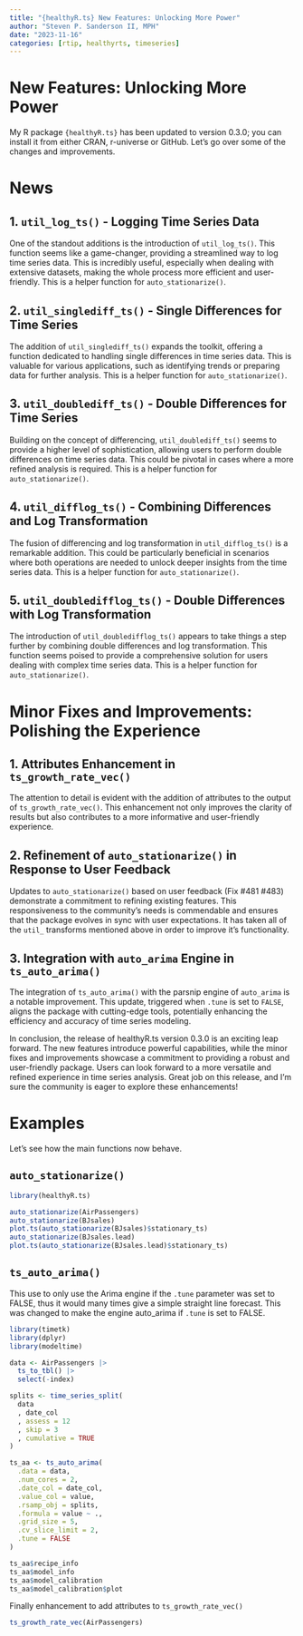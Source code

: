 ```yaml
---
title: "{healthyR.ts} New Features: Unlocking More Power"
author: "Steven P. Sanderson II, MPH"
date: "2023-11-16"
categories: [rtip, healthyrts, timeseries]
---
```


# New Features: Unlocking More Power

My R package `{healthyR.ts}` has been updated to version 0.3.0; you can install it from either CRAN, r-universe or GitHub. Let's go over some of the changes and improvements.

# News

## 1. `util_log_ts()` - Logging Time Series Data

One of the standout additions is the introduction of `util_log_ts()`. This function seems like a game-changer, providing a streamlined way to log time series data. This is incredibly useful, especially when dealing with extensive datasets, making the whole process more efficient and user-friendly. This is a helper function for `auto_stationarize()`.

## 2. `util_singlediff_ts()` - Single Differences for Time Series

The addition of `util_singlediff_ts()` expands the toolkit, offering a function dedicated to handling single differences in time series data. This is valuable for various applications, such as identifying trends or preparing data for further analysis. This is a helper function for `auto_stationarize()`.

## 3. `util_doublediff_ts()` - Double Differences for Time Series

Building on the concept of differencing, `util_doublediff_ts()` seems to provide a higher level of sophistication, allowing users to perform double differences on time series data. This could be pivotal in cases where a more refined analysis is required. This is a helper function for `auto_stationarize()`.

## 4. `util_difflog_ts()` - Combining Differences and Log Transformation

The fusion of differencing and log transformation in `util_difflog_ts()` is a remarkable addition. This could be particularly beneficial in scenarios where both operations are needed to unlock deeper insights from the time series data. This is a helper function for `auto_stationarize()`.

## 5. `util_doubledifflog_ts()` - Double Differences with Log Transformation

The introduction of `util_doubledifflog_ts()` appears to take things a step further by combining double differences and log transformation. This function seems poised to provide a comprehensive solution for users dealing with complex time series data. This is a helper function for `auto_stationarize()`.

# Minor Fixes and Improvements: Polishing the Experience

## 1. Attributes Enhancement in `ts_growth_rate_vec()`
The attention to detail is evident with the addition of attributes to the output of `ts_growth_rate_vec()`. This enhancement not only improves the clarity of results but also contributes to a more informative and user-friendly experience.

## 2. Refinement of `auto_stationarize()` in Response to User Feedback

Updates to `auto_stationarize()` based on user feedback (Fix #481 #483) demonstrate a commitment to refining existing features. This responsiveness to the community's needs is commendable and ensures that the package evolves in sync with user expectations. It has taken all of the `util_` transforms mentioned above in order to improve it's functionality.

## 3. Integration with `auto_arima` Engine in `ts_auto_arima()`

The integration of `ts_auto_arima()` with the parsnip engine of `auto_arima` is a notable improvement. This update, triggered when `.tune` is set to `FALSE`, aligns the package with cutting-edge tools, potentially enhancing the efficiency and accuracy of time series modeling.

In conclusion, the release of healthyR.ts version 0.3.0 is an exciting leap forward. The new features introduce powerful capabilities, while the minor fixes and improvements showcase a commitment to providing a robust and user-friendly package. Users can look forward to a more versatile and refined experience in time series analysis. Great job on this release, and I'm sure the community is eager to explore these enhancements!

# Examples

Let's see how the main functions now behave.

## `auto_stationarize()`

```r
library(healthyR.ts)

auto_stationarize(AirPassengers)
auto_stationarize(BJsales)
plot.ts(auto_stationarize(BJsales)$stationary_ts)
auto_stationarize(BJsales.lead)
plot.ts(auto_stationarize(BJsales.lead)$stationary_ts)
```

## `ts_auto_arima()` 

This use to only use the Arima engine if the `.tune` parameter was set to FALSE, thus it would many times give a simple straight line forecast. This was changed to make the engine auto_arima if `.tune` is set to FALSE.

```r
library(timetk)
library(dplyr)
library(modeltime)

data <- AirPassengers |>
  ts_to_tbl() |>
  select(-index)

splits <- time_series_split(
  data
  , date_col
  , assess = 12
  , skip = 3
  , cumulative = TRUE
)

ts_aa <- ts_auto_arima(
  .data = data,
  .num_cores = 2,
  .date_col = date_col,
  .value_col = value,
  .rsamp_obj = splits,
  .formula = value ~ .,
  .grid_size = 5,
  .cv_slice_limit = 2,
  .tune = FALSE
)

ts_aa$recipe_info
ts_aa$model_info
ts_aa$model_calibration
ts_aa$model_calibration$plot
```

Finally enhancement to add attributes to `ts_growth_rate_vec()`

```r
ts_growth_rate_vec(AirPassengers)
```
